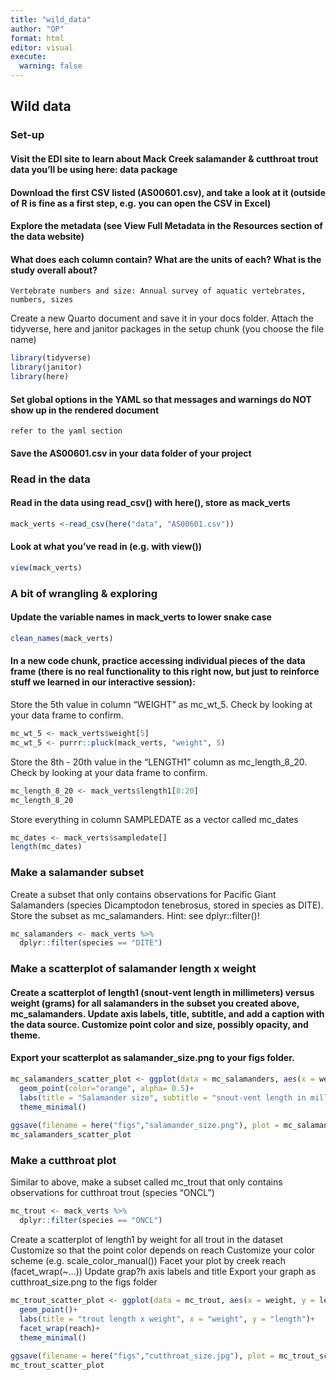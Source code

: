 ```yaml
---
title: "wild_data"
author: "OP"
format: html
editor: visual
execute: 
  warning: false
---
```


## Wild data

### Set-up

#### Visit the EDI site to learn about Mack Creek salamander & cutthroat trout data you’ll be using here: data package

#### Download the first CSV listed (AS00601.csv), and take a look at it (outside of R is fine as a first step, e.g. you can open the CSV in Excel)

#### Explore the metadata (see View Full Metadata in the Resources section of the data website)

#### What does each column contain? What are the units of each? What is the study overall about?
`Vertebrate numbers and size: Annual survey of aquatic vertebrates, numbers, sizes`

Create a new Quarto document and save it in your docs folder. Attach the tidyverse, here and janitor packages in the setup chunk (you choose the file name)

```r
library(tidyverse)
library(janitor)
library(here)
```


#### Set global options in the YAML so that messages and warnings do NOT show up in the rendered document
`refer to the yaml section`

#### Save the AS00601.csv in your data folder of your project

### Read in the data

#### Read in the data using read_csv() with here(), store as mack_verts
```r
mack_verts <-read_csv(here("data", "AS00601.csv")) 
```
#### Look at what you’ve read in (e.g. with view())
```r
view(mack_verts)
```

### A bit of wrangling & exploring

#### Update the variable names in mack_verts to lower snake case
```r
clean_names(mack_verts)
```


#### In a new code chunk, practice accessing individual pieces of the data frame (there is no real functionality to this right now, but just to reinforce stuff we learned in our interactive session):
Store the 5th value in column “WEIGHT” as mc_wt_5. Check by looking at your data frame to confirm.
```r
mc_wt_5 <- mack_verts$weight[5]
mc_wt_5 <- purrr::pluck(mack_verts, "weight", 5)

```

Store the 8th - 20th value in the “LENGTH1” column as mc_length_8_20. Check by looking at your data frame to confirm.
```r
mc_length_8_20 <- mack_verts$length1[8:20]
mc_length_8_20
```


Store everything in column SAMPLEDATE as a vector called mc_dates
```r
mc_dates <- mack_verts$sampledate[]
length(mc_dates)
```

### Make a salamander subset

Create a subset that only contains observations for Pacific Giant Salamanders (species Dicamptodon tenebrosus, stored in species as DITE). Store the subset as mc_salamanders. Hint: see dplyr::filter()!
```r
mc_salamanders <- mack_verts %>% 
  dplyr::filter(species == "DITE")
```


### Make a scatterplot of salamander length x weight

#### Create a scatterplot of length1 (snout-vent length in millimeters) versus weight (grams) for all salamanders in the subset you created above, mc_salamanders. Update axis labels, title, subtitle, and add a caption with the data source. Customize point color and size, possibly opacity, and theme.

#### Export your scatterplot as salamander_size.png to your figs folder.
```r
mc_salamanders_scatter_plot <- ggplot(data = mc_salamanders, aes(x = weight, y = length1))+
  geom_point(color="orange", alpha= 0.5)+
  labs(title = "Salamander size", subtitle = "snout-vent length in millimeters versus weight,grams", x = "weight", y = "length", caption = "Aquatic Vertebrate Population Study in Mack Creek, Andrews Experimental Forest, 1987 to present")+
  theme_minimal()
 
ggsave(filename = here("figs","salamander_size.png"), plot = mc_salamanders_scatter_plot)
mc_salamanders_scatter_plot
```


### Make a cutthroat plot

Similar to above, make a subset called mc_trout that only contains observations for cutthroat trout (species “ONCL”)
```r
mc_trout <- mack_verts %>% 
  dplyr::filter(species == "ONCL")
```

Create a scatterplot of length1 by weight for all trout in the dataset
Customize so that the point color depends on reach
Customize your color scheme (e.g. scale_color_manual())
Facet your plot by creek reach (facet_wrap(~...))
Update grap?h axis labels and title
Export your graph as cutthroat_size.png to the figs folder

```r
mc_trout_scatter_plot <- ggplot(data = mc_trout, aes(x = weight, y = length1, color = reach))+
  geom_point()+
  labs(title = "trout length x weight", x = "weight", y = "length")+
  facet_wrap(reach)+
  theme_minimal()
 
ggsave(filename = here("figs","cutthroat_size.jpg"), plot = mc_trout_scatter_plot)
mc_trout_scatter_plot
```



